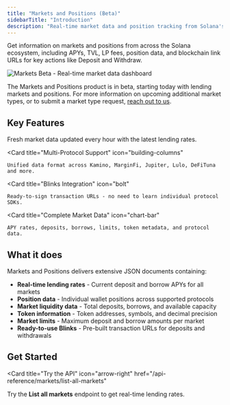 ```yaml
---
title: "Markets and Positions (Beta)"
sidebarTitle: "Introduction"
description: "Real-time market data and position tracking from Solana's top protocols with ready-to-use Blinks for seamless DeFi interactions."
---
```


Get information on markets and positions from across the Solana ecosystem, including APYs, TVL, LP fees, position data, and blockchain link URLs for key actions like Deposit and Withdraw.

<img src="https://res.cloudinary.com/dnxjhra4h/image/upload/f_auto,q_auto/v1750948122/dialect-docs/makets-landing.png" alt="Markets Beta - Real-time market data dashboard" /> 

The Markets and Positions product is in beta, starting today with lending markets and positions. For more information on upcoming additional market types, or to submit a market type request, [reach out to us](https://form.typeform.com/to/zHHLsFUV).

## Key Features

<CardGroup cols={2}>
  <Card
    title="Hourly Updates"
    icon="clock"
  >
    Fresh market data updated every hour with the latest lending rates.
  </Card>

  <Card
    title="Multi-Protocol Support"
    icon="building-columns"
  >
    Unified data format across Kamino, MarginFi, Jupiter, Lulo, DeFiTuna and more.
  </Card>

  <Card
    title="Blinks Integration"
    icon="bolt"
  >
    Ready-to-sign transaction URLs - no need to learn individual protocol SDKs.
  </Card>

  <Card
    title="Complete Market Data"
    icon="chart-bar"
  >
    APY rates, deposits, borrows, limits, token metadata, and protocol data.
  </Card>
</CardGroup>

## What it does

Markets and Positions delivers extensive JSON documents containing:
- **Real-time lending rates** - Current deposit and borrow APYs for all markets
- **Position data** - Individual wallet positions across supported protocols
- **Market liquidity data** - Total deposits, borrows, and available capacity
- **Token information** - Token addresses, symbols, and decimal precision
- **Market limits** - Maximum deposit and borrow amounts per market
- **Ready-to-use Blinks** - Pre-built transaction URLs for deposits and withdrawals


## Get Started

<Card
  title="Try the API"
  icon="arrow-right"
  href="/api-reference/markets/list-all-markets"
>
  Try the **List all markets** endpoint to get real-time lending rates.
</Card>

